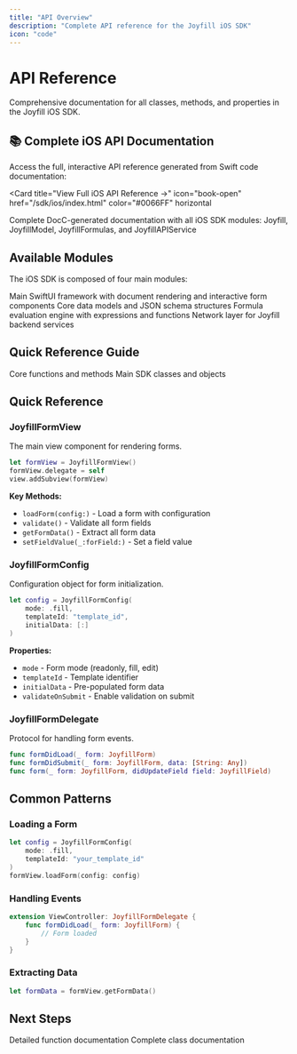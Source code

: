 ```yaml
---
title: "API Overview"
description: "Complete API reference for the Joyfill iOS SDK"
icon: "code"
---
```


# API Reference

Comprehensive documentation for all classes, methods, and properties in the Joyfill iOS SDK.

## 📚 Complete iOS API Documentation

Access the full, interactive API reference generated from Swift code documentation:

<Card 
  title="View Full iOS API Reference →" 
  icon="book-open"
  href="/sdk/ios/index.html"
  color="#0066FF"
  horizontal
>
  Complete DocC-generated documentation with all iOS SDK modules: Joyfill, JoyfillModel, JoyfillFormulas, and JoyfillAPIService
</Card>

## Available Modules

The iOS SDK is composed of four main modules:

<CardGroup cols={2}>
  <Card 
    title="Joyfill (UI Library)" 
    icon="mobile-screen"
    href="/sdk/ios/Joyfill/documentation/joyfill/"
  >
    Main SwiftUI framework with document rendering and interactive form components
  </Card>
  <Card 
    title="JoyfillModel" 
    icon="database"
    href="/sdk/ios/JoyfillModel/documentation/joyfillmodel/"
  >
    Core data models and JSON schema structures
  </Card>
  <Card 
    title="JoyfillFormulas" 
    icon="calculator"
    href="/sdk/ios/JoyfillFormulas/documentation/joyfillformulas/"
  >
    Formula evaluation engine with expressions and functions
  </Card>
  <Card 
    title="JoyfillAPIService" 
    icon="cloud"
    href="/sdk/ios/JoyfillAPIService/documentation/joyfillapiservice/"
  >
    Network layer for Joyfill backend services
  </Card>
</CardGroup>

## Quick Reference Guide

<CardGroup cols={2}>
  <Card title="Functions" icon="function" href="/ios/api-reference/functions">
    Core functions and methods
  </Card>
  <Card title="Classes" icon="box" href="/ios/api-reference/classes">
    Main SDK classes and objects
  </Card>
</CardGroup>

## Quick Reference

### JoyfillFormView

The main view component for rendering forms.

```swift
let formView = JoyfillFormView()
formView.delegate = self
view.addSubview(formView)
```

**Key Methods:**
- `loadForm(config:)` - Load a form with configuration
- `validate()` - Validate all form fields
- `getFormData()` - Extract all form data
- `setFieldValue(_:forField:)` - Set a field value

### JoyfillFormConfig

Configuration object for form initialization.

```swift
let config = JoyfillFormConfig(
    mode: .fill,
    templateId: "template_id",
    initialData: [:]
)
```

**Properties:**
- `mode` - Form mode (readonly, fill, edit)
- `templateId` - Template identifier
- `initialData` - Pre-populated form data
- `validateOnSubmit` - Enable validation on submit

### JoyfillFormDelegate

Protocol for handling form events.

```swift
func formDidLoad(_ form: JoyfillForm)
func formDidSubmit(_ form: JoyfillForm, data: [String: Any])
func form(_ form: JoyfillForm, didUpdateField field: JoyfillField)
```

## Common Patterns

### Loading a Form

```swift
let config = JoyfillFormConfig(
    mode: .fill,
    templateId: "your_template_id"
)
formView.loadForm(config: config)
```

### Handling Events

```swift
extension ViewController: JoyfillFormDelegate {
    func formDidLoad(_ form: JoyfillForm) {
        // Form loaded
    }
}
```

### Extracting Data

```swift
let formData = formView.getFormData()
```

## Next Steps

<CardGroup cols={2}>
  <Card title="Functions Reference" icon="function" href="/ios/api-reference/functions">
    Detailed function documentation
  </Card>
  <Card title="Classes Reference" icon="box" href="/ios/api-reference/classes">
    Complete class documentation
  </Card>
</CardGroup>

